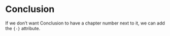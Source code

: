 # Conclusion {-}

If we don't want Conclusion to have a chapter number next to it, we can add the `{-}` attribute.
